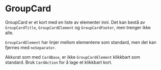 
<Meta of={GroupCardStories} />

# GroupCard

GroupCard er et kort med en liste av elementer inni. Det kan bestå av `GroupCardTitle`, `GroupCardElement` og `GroupCardFooter`, men trenger ikke alle.

<Canvas of={GroupCardStories.Standard} />
<Controls of={GroupCardStories.Standard} />

`GroupCardElement` har linjer mellom elementene som standard, men det kan fjernes med `noSeparator`.

<Canvas of={GroupCardStories.NoSeparator} />

Akkurat som med `CardBase`, er ikke `GroupCardElement` klikkbart som standard. Bruk `CardAction` for å lage et klikkbart kort.

<Canvas of={GroupCardStories.WithCardAction} />
